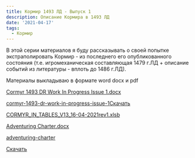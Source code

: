 ```yaml
---
title: Кормир 1493 ЛД - Выпуск 1
description: Описание Кормира в 1493 ЛД
date: '2021-04-17'
tags:
  - Кормир
---
```


В этой серии материалов я буду рассказывать о своей попытке экстраполировать Кормир - из последнего его опубликованного состояния (т.е. игромеханическая составляющая 1479 г.ЛД + описание событий из литературы - вплоть до 1486 г.ЛД).

Материалы выкладываю в формате word docx и pdf

[Cormyr 1493 DR Work In Progress Issue 1.docx](https://1drv.ms/w/s!Atcrhwwo1lBA0ftoj85Ay4xOibolHQ?e=r8uIBD)

[cormyr-1493-dr-work-in-progress-issue-1](https://cyborgsandmages.files.wordpress.com/2021/04/cormyr-1493-dr-work-in-progress-issue-1.pdf)[Скачать](https://cyborgsandmages.files.wordpress.com/2021/04/cormyr-1493-dr-work-in-progress-issue-1.pdf)

[CORMYR_IN_TABLES_V13_16-04-2021rev1.xlsb](https://1drv.ms/x/s!Atcrhwwo1lBA0ftmldx5-V_hWJFNQw?e=IFMwYN)

[Adventuring Charter.docx](https://1drv.ms/w/s!Atcrhwwo1lBA0bIt8F9clSG5CRGr7Q?e=AdG2FZ)

[adventuring-charter](https://cyborgsandmages.files.wordpress.com/2021/04/adventuring-charter.pdf)

[Скачать](https://cyborgsandmages.files.wordpress.com/2021/04/adventuring-charter.pdf)
